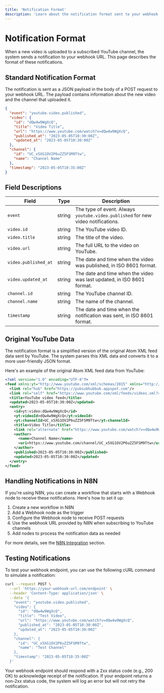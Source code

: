 ```yaml
---
title: 'Notification Format'
description: 'Learn about the notification format sent to your webhook'
---
```


# Notification Format

When a new video is uploaded to a subscribed YouTube channel, the system sends a notification to your webhook URL. This page describes the format of these notifications.

## Standard Notification Format

The notification is sent as a JSON payload in the body of a POST request to your webhook URL. The payload contains information about the new video and the channel that uploaded it.

```json
{
  "event": "youtube.video.published",
  "video": {
    "id": "dQw4w9WgXcQ",
    "title": "Video Title",
    "url": "https://www.youtube.com/watch?v=dQw4w9WgXcQ",
    "published_at": "2023-05-05T10:30:00Z",
    "updated_at": "2023-05-05T10:30:00Z"
  },
  "channel": {
    "id": "UC_x5XG1OV2P6uZZ5FSM9Ttw",
    "name": "Channel Name"
  },
  "timestamp": "2023-05-05T10:35:00Z"
}
```

## Field Descriptions

| Field | Type | Description |
| ----- | ---- | ----------- |
| `event` | string | The type of event. Always `youtube.video.published` for new video notifications. |
| `video.id` | string | The YouTube video ID. |
| `video.title` | string | The title of the video. |
| `video.url` | string | The full URL to the video on YouTube. |
| `video.published_at` | string | The date and time when the video was published, in ISO 8601 format. |
| `video.updated_at` | string | The date and time when the video was last updated, in ISO 8601 format. |
| `channel.id` | string | The YouTube channel ID. |
| `channel.name` | string | The name of the channel. |
| `timestamp` | string | The date and time when the notification was sent, in ISO 8601 format. |

## Original YouTube Data

The notification format is a simplified version of the original Atom XML feed data sent by YouTube. The system parses this XML data and converts it to a more user-friendly JSON format.

Here's an example of the original Atom XML feed data from YouTube:

```xml
<?xml version="1.0" encoding="UTF-8"?>
<feed xmlns:yt="http://www.youtube.com/xml/schemas/2015" xmlns="http://www.w3.org/2005/Atom">
  <link rel="hub" href="https://pubsubhubbub.appspot.com"/>
  <link rel="self" href="https://www.youtube.com/xml/feeds/videos.xml?channel_id=UC_x5XG1OV2P6uZZ5FSM9Ttw"/>
  <title>YouTube video feed</title>
  <updated>2023-05-05T10:30:00Z</updated>
  <entry>
    <id>yt:video:dQw4w9WgXcQ</id>
    <yt:videoId>dQw4w9WgXcQ</yt:videoId>
    <yt:channelId>UC_x5XG1OV2P6uZZ5FSM9Ttw</yt:channelId>
    <title>Video Title</title>
    <link rel="alternate" href="https://www.youtube.com/watch?v=dQw4w9WgXcQ"/>
    <author>
      <name>Channel Name</name>
      <uri>https://www.youtube.com/channel/UC_x5XG1OV2P6uZZ5FSM9Ttw</uri>
    </author>
    <published>2023-05-05T10:30:00Z</published>
    <updated>2023-05-05T10:30:00Z</updated>
  </entry>
</feed>
```

## Handling Notifications in N8N

If you're using N8N, you can create a workflow that starts with a Webhook node to receive these notifications. Here's how to set it up:

1. Create a new workflow in N8N
2. Add a Webhook node as the trigger
3. Configure the Webhook node to receive POST requests
4. Use the webhook URL provided by N8N when subscribing to YouTube channels
5. Add nodes to process the notification data as needed

For more details, see the [N8N Integration](/n8n-integration/getting-started) section.

## Testing Notifications

To test your webhook endpoint, you can use the following cURL command to simulate a notification:

```bash
curl --request POST \
  --url 'https://your-webhook-url.com/endpoint' \
  --header 'Content-Type: application/json' \
  --data '{
    "event": "youtube.video.published",
    "video": {
      "id": "dQw4w9WgXcQ",
      "title": "Test Video",
      "url": "https://www.youtube.com/watch?v=dQw4w9WgXcQ",
      "published_at": "2023-05-05T10:30:00Z",
      "updated_at": "2023-05-05T10:30:00Z"
    },
    "channel": {
      "id": "UC_x5XG1OV2P6uZZ5FSM9Ttw",
      "name": "Test Channel"
    },
    "timestamp": "2023-05-05T10:35:00Z"
  }'
```

<Note>
  Your webhook endpoint should respond with a 2xx status code (e.g., 200 OK) to acknowledge receipt of the notification. If your endpoint returns a non-2xx status code, the system will log an error but will not retry the notification.
</Note> 